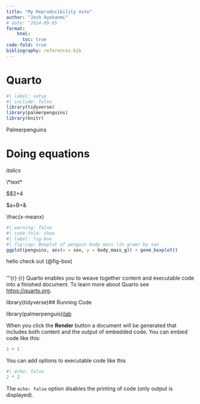 ```yaml
---
title: "My Reproducibility note"
author: "Josh Oyekanmi"
# date: "2024-09-05
format:
    html: 
      toc: true
code-fold: true
bibliography: references.bib
---
```


# Quarto

```r
#| label: setup
#| include: false
library(tidyverse)
library(palmerpenguins)
library(knitr)
```

Palmerpenguins

# Doing equations

*italics*

\\\*text\*

\$\$2+4

\$a+B+&

\\frac{x-meanx)

```r
#| warning: false
#| code-fold: show
#| label: fig-box
#| fig-cap: Boxplot of penguin body mass (in gram) by sex
ggplot(penguins, aes(x = sex, y = body_mass_g)) + geom_boxplot()
```

hello check out (@fig-box)

```r

```

'''{r} {r} Quarto enables you to weave together content and executable code into a finished document. To learn more about Quarto see <https://quarto.org>.

library(tidyverse)## Running Code

library(palmerpenguis)[ilab](ilab.com "ilab")

When you click the **Render** button a document will be generated that includes both content and the output of embedded code. You can embed code like this:

```r
1 + 1
```

You can add options to executable code like this

```r
#| echo: false
2 * 2
```

The `echo: false` option disables the printing of code (only output is displayed).

